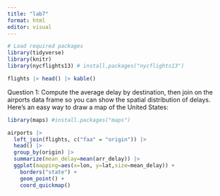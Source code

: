 ```yaml
---
title: "lab7"
format: html
editor: visual
---
```


```r
# Load required packages
library(tidyverse)
library(knitr)
library(nycflights13) # install.packages("nycflights13")

flights |> head() |> kable()
```

Question 1: Compute the average delay by destination, then join on the airports data frame so you can show the spatial distribution of delays. Here’s an easy way to draw a map of the United States:

```r
library(maps) #install.packages("maps")

airports |> 
  left_join(flights, c("faa" = "origin")) |> 
  head() |> 
  group_by(origin) |> 
  summarize(mean_delay=mean(arr_delay)) |> 
  ggplot(mapping=aes(x=lon, y=lat,size=mean_delay)) +
    borders("state") +
    geom_point() +
    coord_quickmap()
```

